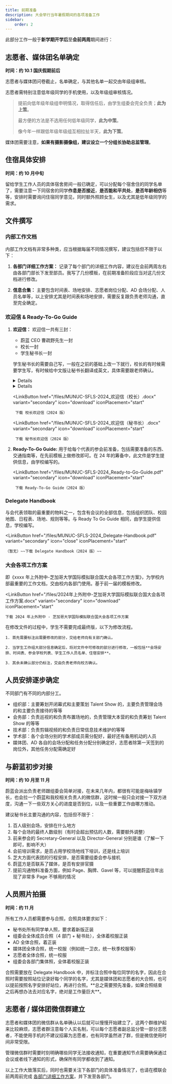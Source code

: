 ```yaml
---
title: 前期准备
description: 大会举行当年暑假期间的各项准备工作
sidebar:
    order: 2
---
```



此部分工作一般于**新学期开学后**至**会前两周**期间进行：

## 志愿者、媒体团名单确定

**时间：约 10.1 国庆假期前后**

志愿者与媒体团问卷截止，名单确定，与其他名单一起交由年级组审核。

志愿者需特别注意低年级同学的手机使用，以及年级组审核情况。

> 提前向低年级年级组申明情况，取得信任后，由学生组委会完全负责；**此为上策**。
>
> 最方便的方法是不选用任何低年级同学，**此为中策**。
>
> 像今年一样跟低年级年级组互相拉扯半天，**此为下策**。

媒体团需要注意，**如果有摄影摄像组，建议设立一个分组长协助总监管理**。

## 住宿具体安排

**时间：约 10 月中旬**

留给学生工作人员的具体宿舍房间一般已确定，可以分配每个宿舍住的同学名单了，需要注意一下同宿舍的同学**作息是否接近**，**是否能和平共处**，**是否年龄相仿**等等，安排时需要询问住宿同学意见，同时额外照顾女生，以及尤其是低年级同学的需求。

## 文件撰写

### 内部工作文档

内部工作文档有非常多种类，应当根据每届不同情况撰写，建议包括但不限于以下：

1. **各部门详细工作方案：** 记录了每个部门的详细工作内容，建议在会前两周左右由各部门部长下发至部员。我写了几份模板，在前期准备阶段应当对这几份文档进行修改。

2. **信息合集：** 主要包含时间表、场地安排、志愿者岗位分配、AD 会场分配、人员名单等，以上安排尤其是时间表和场地安排，需要反复跟负责老师沟通，直至完全确定。

### 欢迎信 & Ready-To-Go Guide

1. **欢迎信：** 欢迎信一共有三封：

    - 蔚蓝 CEO 曹疏野先生一封
    - 校长一封
    - 学生秘书长一封

    学生秘书长的需要自己写，一般在之前的基础上改一下就行，校长的有时候需要学生写，有时候给中文版让秘书长翻译成英文，具体需要跟老师确认。

    <details>

        <summary>MUNUC-SFLS 2024 欢迎信（校长）原文</summary>

        Distinguished guests,

        Greetings and welcome to MUNUC-SFLS Model United Nations Conference 2024!

        This conference is jointly organized by the Shanghai Foreign Language School Affiliated to SISU, the Model United Nations of the University of Chicago, and WELAND International. The Model United Nations of the University of Chicago is one of the most prestigious and diverse Model United Nations conferences in the world, and with the resources of WELAND's education platform, this partnership will provide a solid solution for the sustainability of MUN activities in all regions of the world and provide a great opportunity for young people interested in Model United Nations activities to meet with the great minds of the world. The cooperation will also provide more young people interested in MUN with a chance to exchange ideas with the elite.

        SFLS has always been adhering to the school motto of “self-improvement, utmost sincerity, highest aspirations” and upholding the mission of “serving the country's development and human progress." The school shares the destiny of the country and progresses with the times, focusing on cultivating well-rounded talents with strong foreign language skills, a balance of humanities and sciences, high quality, and a comprehensive, international outlook, preparing them to become future leaders. Model United Nations has always been a distinctive feature of our school. Founded in 2004, our MUN club has consistently showcased our students' professionalism and outstanding performance at MUN conferences both at home and abroad over the past two decades, reflecting their global perspective, strong cross-cultural communication skills, and their determination to contribute to world peace and development.

        The excellent performance of student delegates from all over the country at the previous MUNUC-SFLS Conferences was impressive. Whether the delegates' debates and speeches at the conference, or their proposals and carefully prepared speeches before the conference, they all demonstrated the vigor and ambition of young people to forge ahead and think about the world. At this year's conference, we will continue to create a rigorous and comfortable academic environment for all participants, and a team of volunteers consisting of members from the MUN Club and the Student Union of our school will provide thoughtful and meticulous support throughout the conference. I hope that all the representatives will fully immerse themselves in this conference, enhance their academic abilities, integrate various disciplines, focus on global issues, bring together the wisdom of different countries, embody the perspectives of their nations, broaden their international horizons, cultivate leadership skills, empower teamwork, break free from conventional thinking patterns, and collectively contribute to the building of a shared future for humanity. May you all fully enjoy this unique experience and gain valuable insights and growth from it!

        Finally, on behalf of Shanghai Foreign Language School, I would like to once again thank all of you for coming and wish the MUNUC-SFLS Conference 2024 a complete success!

        <div style="text-align: right;">

            _Yuehua Du_<br/>
            _Principal of Shanghai Foreign Language School Affiliated to SISU_

        </div>

    </details>

    <details>

        <summary>MUNUC-SFLS 2024 欢迎信（秘书长）原文</summary>

        Dear Directors, Delegates, Faculty Advisors, and Volunteers,

        Welcome to MUNUC-SFLS 2024! This high-profile conference, co-hosted by the Shanghai Foreign Language School affiliated to SISU, the Model United Nations of the University of Chicago, and WELAND International, will take place from December 19th to 22nd, 2024.
        First and foremost, I want to extend my gratitude to all delegates for their enthusiasm and support of this event. This year, we are proud to welcome a record-breaking 500+ participants, marking a significant milestone for MUNUC-SFLS. To accommodate this unprecedented number, we have expanded our offerings to include 9 committees, exploring diverse and engaging topics such as emerging technologies, human rights, space exploration, culture, and global security. Notably, for the first time in MUNUC-SFLS history, we are introducing Ad Hoc and crisis committees, promising an even more dynamic and immersive experience.

        We encourage delegates to embrace this opportunity to refine your skills in writing, public speaking, and debate while cultivating original ideas and fostering meaningful connections with your peers. Beyond the debates and resolutions, our conference will feature workshops designed to help delegates learn collaboratively and enhance their capabilities. I hope you find this experience both enriching and inspiring.

        The SFLS Secretariat, comprising nearly 100 dedicated individuals, has worked tirelessly to ensure the smooth execution of the conference. From the Academics and AD teams offering support on academic matters, to the Affairs and Organization teams curating social events and managing logistics, to the Technology team providing technical support, and to the Media team and volunteers providing news coverage and services inside and outside the venue—every detail has been carefully considered to enhance your experience.

        This year, we’ve taken steps to make the conference even more engaging: the Talent Show promises to be more professional and interactive; tea break snacks will be more varied and delicious; and classic activities like Candygram will make a return, adding to the fun and camaraderie. At its core, MUN conferences are not only an academic forum but also a meeting of minds and hearts. We hope you seize the opportunity to connect with others, showcase your talents, and forge lasting friendships.

        Over these four days, we trust you will create unforgettable memories—whether it's crafting position papers, hearing the gavel fall, sharing laughter and applause, or enjoying the campus's vibrant evening lights. We eagerly anticipate seeing your passion for MUN, your academic excellence, and your collaborative spirit in action as you integrate profound ideas into the fabric of our world’s future.

        Finally, I extend my deepest thanks to MUNUC, WELAND, our delegates and teachers, and every member of the staff who have contributed to this event. Your dedication has made this conference possible.

        I wish you all a successful and memorable MUNUC-SFLS 2024!

        <div style="text-align: right;">

            Best regards,<br/>
            _Haoqing Zhang_<br/>
            _Student Secretary-General_<br/>
            _Shanghai Foreign Language School Affiliated to SISU_

        </div>

    </details>

    <LinkButton
        href="/files/MUNUC-SFLS-2024_欢迎信（校长）.docx"
        variant="secondary"
        icon="download"
        iconPlacement="start"
    >
        下载 校长欢迎信（2024 版）
    </LinkButton>

    <LinkButton
        href="/files/MUNUC-SFLS-2024_欢迎信（秘书长）.docx"
        variant="secondary"
        icon="download"
        iconPlacement="start"
    >
        下载 秘书长欢迎信（2024 版）
    </LinkButton>

2. **Ready-To-Go Guide:** 用于给每个代表的参会前准备，包括需要准备的东西、交通指南等，在先前模板上做修改即可。在 24 年的筹备中，此文件是学生提供信息，由学校编写的。

    <LinkButton
        href="/files/MUNUC-SFLS-2024_Ready-to-Go-Guide.pdf"
        variant="secondary"
        icon="download"
        iconPlacement="start"
    >
        下载 Ready-To-Go Guide（2024 版）
    </LinkButton>

### Delegate Handbook

与会代表领取的最重要的物料之一，包含有会议的全部信息，包括组织团队、校园地图、日程表、场地、规则等等。与 Ready To Go Guide 相同，由学生提供信息，学校编写。

<LinkButton
    href="/files/MUNUC-SFLS-2024_Delegate-Handbook.pdf"
    variant="secondary"
    icon="close"
    iconPlacement="start"
>
    （暂无）~~下载 Delegate Handbook（2024 版）~~
</LinkButton>

### 大会各项工作方案

即《xxxx 年上外附中-芝加哥大学国际模拟联合国大会各项工作方案》，为学校内部最重要的工作文档，交由校内各部门使用。基于前一届的模板修改。

<LinkButton
    href="/files/2024年上外附中-芝加哥大学国际模拟联合国大会各项工作方案.docx"
    variant="secondary"
    icon="download"
    iconPlacement="start"
>
    下载 2024 年上外附中 - 芝加哥大学国际模拟联合国大会各项工作方案
</LinkButton>

在修改文件的过程中，学生不需要完成最终版，以下为修改流程。
<Steps>

    1. 首先需要标注出需要修改的部分，交给老师向有关部门确认。

    2. 当学生工作组大部分信息确定后，将对文件中可修改的部分进行修改，一般包括**会场安排、时间表、参会学校列表、学生工作人员名单、住宿安排**。

    3. 其余未确认部分仍标注，交由负责老师向校方确认。

</Steps>

## 人员安排逐步确定

不同部门有不同的内部分工。

- 组织部：主要筹划开闭幕式和主要策划 Talent Show 的，主要负责管理会场的和主要负责接待的等等
- 会务部：负责巡视的和负责布置场地的，负责管理大本营的和负责筹划 Talent Show 的等等
- 技术部：负责剪辑视频的和负责日常信息技术维护的等等
- 学术部：各个会场分别的学术部成员需分配好，最好还有备用机动的人员
- 媒体团、AD 各自的会场分配和任务分配分别确定好，志愿者除第一天签到的岗位外，其他任务分配需确定好


## 与蔚蓝初步对接

**时间：约 10 月至 11 月**

蔚蓝会派出负责老师跟组委会简单对接，在未来几年内，都很有可能是梅咏镇学长，也会拉一个蔚蓝和我校相关负责人的微信群，这时候一般只会对接一下双方进度，沟通一下一些双方关心的进度是否到位，以及一些重要工作由哪方推动。

建议秘书长主要沟通的内容，包括但不限于：

1. 百人级别会场，安排在什么地方
2. 每个会场的最终人数级别（有时会超出预估的人数，需要额外调整）
3. 前来参会的 Secretary-General 以及 Director-General 分别是谁（了解一下即可，影响不大）
4. 会前培训需求，是否占用学校场地线下培训，还是线上培训
5. 芝大方面代表团的行程安排，是否需要组委会参与接机
6. 蔚蓝方是否联系了媒体，是否有安排官摄
7. 提前沟通物料准备方面，例如 Page、胸牌、Gavel 等，可以提醒蔚蓝往年出现了非常多 Page 不够用的情况

## 人员照片拍摄

**时间：约 11 月**

所有工作人员都需要参与合照，合照具体要求如下：

- 秘书处所有同学单人照，要求着新版正装
- 组委会全体成员合照（4 部门 + 秘书处），全体着校服正装
- AD 全体合照，着正装
- 媒体团全体合照，统一校服（例如统一卫衣，统一秋季校服等）
- 志愿者全体合照，统一校服
- 组委会各部门集体照，全体着校服正装

<Aside>
    合照需要放在 Delegate Handbook 中，并标注合照中每位同学的名字，因此在合照时需要按照站位记录好每个同学的名字，尤其是媒体团和志愿者的大合照，也可以提前按照名字安排好站位，再进行合照。**总之需要预先准备，如果合照结束之后再想办法去对应名字，绝对是工作量巨大**。
</Aside>

## 志愿者 / 媒体团微信群建立

志愿者和媒体团的微信群从名单确认以后就可以慢慢开始建立了，这两个群维护起来比较麻烦，志愿者群注意每个人实名制，可以每个志愿者副总监分管一部分志愿者，不能使用手机的不建议招募为志愿者，也有同学虽然进了群，但是微信使用时间非常受限。

管理微信群时需要时刻明确哪些同学无法接收通知，在重要通知节点需要确保通过会议或者线下通知的形式，确保所有同学都收到了通知。

以上工作大致落实后，同时也需要关注下各部门的具体准备情况了，也请在模联会前两周前完成 [各部门详细工作方案](/departments/overview)，并下发至各部门。